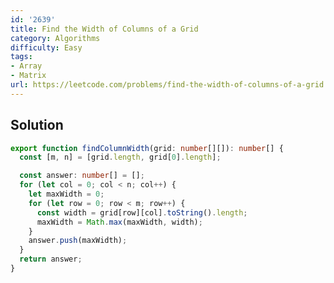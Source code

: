 ```yaml
---
id: '2639'
title: Find the Width of Columns of a Grid
category: Algorithms
difficulty: Easy
tags:
- Array
- Matrix
url: https://leetcode.com/problems/find-the-width-of-columns-of-a-grid
---
```


## Solution

```typescript filename="solution.ts" copy
export function findColumnWidth(grid: number[][]): number[] {
  const [m, n] = [grid.length, grid[0].length];

  const answer: number[] = [];
  for (let col = 0; col < n; col++) {
    let maxWidth = 0;
    for (let row = 0; row < m; row++) {
      const width = grid[row][col].toString().length;
      maxWidth = Math.max(maxWidth, width);
    }
    answer.push(maxWidth);
  }
  return answer;
}
```

